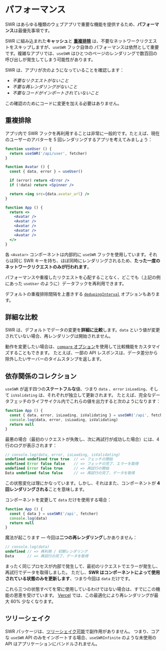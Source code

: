 # パフォーマンス

SWR はあらゆる種類のウェブアプリで重要な機能を提供するため、**パフォーマンス**は最優先事項です。

SWR に組み込まれた**キャッシュ**と **[重複排除](/ja/docs/advanced/performance#重複排除)** は、不要なネットワークリクエストをスキップしますが、`useSWR` フック自体の
パフォーマンスは依然として重要です。複雑なアプリでは、`useSWR` はひとつのページのレンダリングで数百回の呼び出しが発生してしまう可能性があります。

SWR は、アプリが次のようになっていることを確認します：

- _不要なリクエストがないこと_
- _不要な再レンダリングがないこと_
- _不要なコードがインポートされていないこと_

この確認のためにコードに変更を加える必要はありません。

## 重複排除

アプリ内で SWR フックを再利用することは非常に一般的です。たとえば、現在のユーザーのアバターを 5 回レンダリングするアプリを考えてみましょう：

```jsx
function useUser () {
  return useSWR('/api/user', fetcher)
}

function Avatar () {
  const { data, error } = useUser()

  if (error) return <Error />
  if (!data) return <Spinner />

  return <img src={data.avatar_url} />
}

function App () {
  return <>
    <Avatar />
    <Avatar />
    <Avatar />
    <Avatar />
    <Avatar />
  </>
}
```

各 `<Avatar>` コンポーネントは内部的に `useSWR` フックを使用しています。それらは同じ SWR キーを持ち、ほぼ同時にレンダリングされるため、**たった一度のネットワークリクエストのみが行われます**。

パフォーマンスや重複したリクエストを心配することなく、どこでも（上記の例にあった `useUser` のように）データフックを再利用できます。

デフォルトの重複排除間隔を上書きする [`dedupingInterval`](/docs/api) オプションもあります。

## 詳細な比較

SWR は、デフォルトでデータの変更を**詳細に比較**します。`data` という値が変更されていない場合、再レンダリングは開始されません。

動作を変更したい場合は、[`compare` オプション](/docs/api)を使用して比較機能をカスタマイズすることもできます。
たとえば、一部の API レスポンスは、データ差分から除外したいサーバーのタイムスタンプを返します。

## 依存関係のコレクション

`useSWR` が返す四つの**ステートフルな**値、つまり `data` 、`error` `isLoading`、そして `isValidating` は、それぞれが独立して更新されます。
たとえば、完全なデータフェッチのライフサイクル内でこれらの値を出力すると次のようになります：

```jsx
function App () {
  const { data, error, isLoading, isValidating } = useSWR('/api', fetcher)
  console.log(data, error, isLoading, isValidating)
  return null
}
```

最悪の場合（最初のリクエストが失敗し、次に再試行が成功した場合）には、4 行のログが表示されます：

```js
// console.log(data, error, isLoading, isValidating)
undefined undefined true true  // => フェッチの開始
undefined Error false false    // => フェッチの完了、エラーを取得
undefined Error false true     // => 再試行の開始
Data undefined false false     // => 再試行の完了、データを取得
```

この状態変化は理にかなっています。しかし、それはまた、コンポーネントが **4 回レンダリングされる**ことを意味します。

コンポーネントを変更して `data` だけを使用する場合：

```jsx
function App () {
  const { data } = useSWR('/api', fetcher)
  console.log(data)
  return null
}
```

魔法が起こります — 今回は**二つの再レンダリング**しかありません：

```js
// console.log(data)
undefined // => 再利用 / 初期レンダリング
Data      // => 再試行の完了、データを取得
```

まったく同じプロセスが内部で発生して、最初のリクエストでエラーが発生し、再試行でデータを取得しました。
ただし、**SWR はコンポーネントによって使用されている状態のみを更新します**、つまり今回は `data` だけです。

これら三つの状態すべてを常に使用しているわけではない場合は、すでにこの機能の恩恵を受けています。
[Vercel](https://vercel.com) では、この最適化により再レンダリングが最大 60% 少なくなります。

## ツリーシェイク

SWR パッケージは、[ツリーシェイク可能](https://webpack.js.org/guides/tree-shaking)で副作用がありません。
つまり、コアな `useSWR` API のみをインポートする場合、`useSWRInfinite` のような未使用の API はアプリケーションにバンドルされません。

